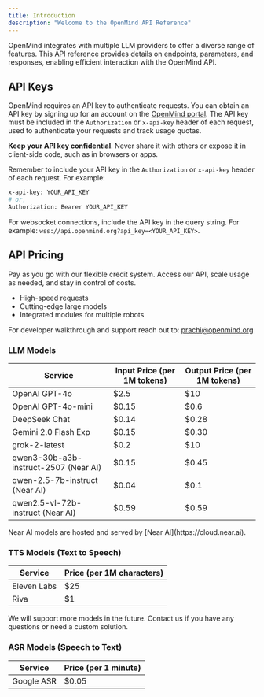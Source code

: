 ```yaml
---
title: Introduction
description: "Welcome to the OpenMind API Reference"
---
```


OpenMind integrates with multiple LLM providers to offer a diverse range of features. This API reference provides details on endpoints, parameters, and responses, enabling efficient interaction with the OpenMind API.

## API Keys

OpenMind requires an API key to authenticate requests. You can obtain an API key by signing up for an account on the [OpenMind portal](https://portal.openmind.org). The API key must be included in the `Authorization` or `x-api-key` header of each request, used to authenticate your requests and track usage quotas.

**Keep your API key confidential**. Never share it with others or expose it in client-side code, such as in browsers or apps.

Remember to include your API key in the `Authorization` or `x-api-key` header of each request. For example:

```bash
x-api-key: YOUR_API_KEY
# or,
Authorization: Bearer YOUR_API_KEY
```

For websocket connections, include the API key in the query string. For example: `wss://api.openmind.org?api_key=<YOUR_API_KEY>`.

## API Pricing

Pay as you go with our flexible credit system. Access our API, scale usage as needed, and stay in control of costs.

- High-speed requests
- Cutting-edge large models
- Integrated modules for multiple robots

For developer walkthrough and support reach out to: prachi@openmind.org

### LLM Models

| Service                               | Input Price (per 1M tokens) | Output Price (per 1M tokens) |
|---------------------------------------|-----------------------------|------------------------------|
| OpenAI GPT-4o                         | $2.5                        | $10                          |
| OpenAI GPT-4o-mini                    | $0.15                       | $0.6                         |
| DeepSeek Chat                         | $0.14                       | $0.28                        |
| Gemini 2.0 Flash Exp                  | $0.15                       | $0.30                        |
| grok-2-latest                         | $0.2                        | $10                          |
| qwen3-30b-a3b-instruct-2507 (Near AI) | $0.15                       | $0.45                        |
| qwen-2.5-7b-instruct (Near AI)        | $0.04                       | $0.1                         |
| qwen2.5-vl-72b-instruct (Near AI)     | $0.59                       | $0.59                        |

<Note>
Near AI models are hosted and served by [Near AI](https://cloud.near.ai).
</Note>

### TTS Models (Text to Speech)

| Service              | Price (per 1M characters) |
|----------------------|---------------------------|
| Eleven Labs          | $25                       |
| Riva                 | $1                        |

We will support more models in the future. Contact us if you have any questions or need a custom solution.

### ASR Models (Speech to Text)

| Service              | Price (per 1 minute) |
|----------------------|----------------------|
| Google ASR           | $0.05                |
